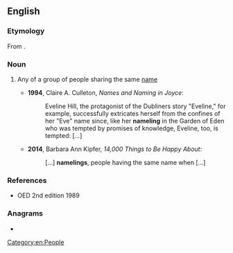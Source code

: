 ==English==

===Etymology===
From {{suffix|en|name|ling}}.

===Noun===
{{en-noun}}

# {{lb|en|rare|archaic}} Any of a group of people sharing the same [[name]]
#* '''1994''', Claire A. Culleton, ''Names and Naming in Joyce'':
#*: Eveline Hill, the protagonist of the Dubliners story "Eveline," for example, successfully extricates herself from the confines of her "Eve" name since, like her '''nameling''' in the Garden of Eden who was tempted by promises of knowledge, Eveline, too, is tempted: [...]
#* '''2014''', Barbara Ann Kipfer, ''14,000 Things to Be Happy About'':
#*: [...] '''namelings''', people having the same name when [...]

===References===
* OED 2nd edition 1989

===Anagrams===
* {{l|en|mangelin}}

[[Category:en:People]]